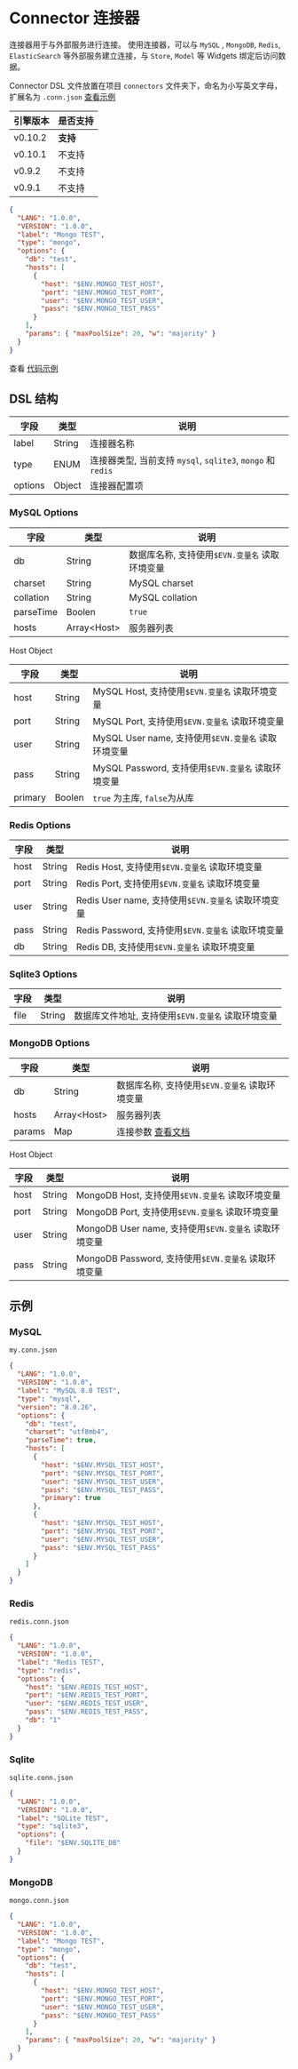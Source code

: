 # Connector 连接器

连接器用于与外部服务进行连接。 使用连接器，可以与 `MySQL` , `MongoDB`, `Redis`, `ElasticSearch` 等外部服务建立连接，与 `Store`, `Model` 等 Widgets 绑定后访问数据。

Connector DSL 文件放置在项目 `connectors` 文件夹下，命名为小写英文字母，扩展名为 `.conn.json` [查看示例](https://github.com/YaoApp/yao/tree/main/tests/connectors)

| 引擎版本 | 是否支持 |
| -------- | -------- |
| v0.10.2  | **支持** |
| v0.10.1  | 不支持   |
| v0.9.2   | 不支持   |
| v0.9.1   | 不支持   |

<Detail title="查看源码">

```json
{
  "LANG": "1.0.0",
  "VERSION": "1.0.0",
  "label": "Mongo TEST",
  "type": "mongo",
  "options": {
    "db": "test",
    "hosts": [
      {
        "host": "$ENV.MONGO_TEST_HOST",
        "port": "$ENV.MONGO_TEST_PORT",
        "user": "$ENV.MONGO_TEST_USER",
        "pass": "$ENV.MONGO_TEST_PASS"
      }
    ],
    "params": { "maxPoolSize": 20, "w": "majority" }
  }
}
```

</Detail>

查看 [代码示例](#示例)

## DSL 结构

| 字段    | 类型   | 说明                                                        |
| ------- | ------ | ----------------------------------------------------------- |
| label   | String | 连接器名称                                                  |
| type    | ENUM   | 连接器类型, 当前支持 `mysql`, `sqlite3`, `mongo` 和 `redis` |
| options | Object | 连接器配置项                                                |

### MySQL Options

| 字段      | 类型          | 说明                                           |
| --------- | ------------- | ---------------------------------------------- |
| db        | String        | 数据库名称, 支持使用`$EVN.变量名` 读取环境变量 |
| charset   | String        | MySQL charset                                  |
| collation | String        | MySQL collation                                |
| parseTime | Boolen        | `true`                                         |
| hosts     | Array\<Host\> | 服务器列表                                     |

Host Object

| 字段    | 类型   | 说明                                                |
| ------- | ------ | --------------------------------------------------- |
| host    | String | MySQL Host, 支持使用`$EVN.变量名` 读取环境变量      |
| port    | String | MySQL Port, 支持使用`$EVN.变量名` 读取环境变量      |
| user    | String | MySQL User name, 支持使用`$EVN.变量名` 读取环境变量 |
| pass    | String | MySQL Password, 支持使用`$EVN.变量名` 读取环境变量  |
| primary | Boolen | `true` 为主库, `false`为从库                        |

### Redis Options

| 字段 | 类型   | 说明                                                |
| ---- | ------ | --------------------------------------------------- |
| host | String | Redis Host, 支持使用`$EVN.变量名` 读取环境变量      |
| port | String | Redis Port, 支持使用`$EVN.变量名` 读取环境变量      |
| user | String | Redis User name, 支持使用`$EVN.变量名` 读取环境变量 |
| pass | String | Redis Password, 支持使用`$EVN.变量名` 读取环境变量  |
| db   | String | Redis DB, 支持使用`$EVN.变量名` 读取环境变量        |

### Sqlite3 Options

| 字段 | 类型   | 说明                                               |
| ---- | ------ | -------------------------------------------------- |
| file | String | 数据库文件地址, 支持使用`$EVN.变量名` 读取环境变量 |

### MongoDB Options

| 字段   | 类型          | 说明                                                                                                             |
| ------ | ------------- | ---------------------------------------------------------------------------------------------------------------- |
| db     | String        | 数据库名称, 支持使用`$EVN.变量名` 读取环境变量                                                                   |
| hosts  | Array\<Host\> | 服务器列表                                                                                                       |
| params | Map           | 连接参数 [查看文档](https://www.mongodb.com/docs/drivers/go/current/fundamentals/connection/#connection-options) |

Host Object

| 字段 | 类型   | 说明                                                  |
| ---- | ------ | ----------------------------------------------------- |
| host | String | MongoDB Host, 支持使用`$EVN.变量名` 读取环境变量      |
| port | String | MongoDB Port, 支持使用`$EVN.变量名` 读取环境变量      |
| user | String | MongoDB User name, 支持使用`$EVN.变量名` 读取环境变量 |
| pass | String | MongoDB Password, 支持使用`$EVN.变量名` 读取环境变量  |

## 示例

### MySQL

`my.conn.json`

```json
{
  "LANG": "1.0.0",
  "VERSION": "1.0.0",
  "label": "MySQL 8.0 TEST",
  "type": "mysql",
  "version": "8.0.26",
  "options": {
    "db": "test",
    "charset": "utf8mb4",
    "parseTime": true,
    "hosts": [
      {
        "host": "$ENV.MYSQL_TEST_HOST",
        "port": "$ENV.MYSQL_TEST_PORT",
        "user": "$ENV.MYSQL_TEST_USER",
        "pass": "$ENV.MYSQL_TEST_PASS",
        "primary": true
      },
      {
        "host": "$ENV.MYSQL_TEST_HOST",
        "port": "$ENV.MYSQL_TEST_PORT",
        "user": "$ENV.MYSQL_TEST_USER",
        "pass": "$ENV.MYSQL_TEST_PASS"
      }
    ]
  }
}
```

### Redis

`redis.conn.json`

```json
{
  "LANG": "1.0.0",
  "VERSION": "1.0.0",
  "label": "Redis TEST",
  "type": "redis",
  "options": {
    "host": "$ENV.REDIS_TEST_HOST",
    "port": "$ENV.REDIS_TEST_PORT",
    "user": "$ENV.REDIS_TEST_USER",
    "pass": "$ENV.REDIS_TEST_PASS",
    "db": "1"
  }
}
```

### Sqlite

`sqlite.conn.json`

```json
{
  "LANG": "1.0.0",
  "VERSION": "1.0.0",
  "label": "SQLite TEST",
  "type": "sqlite3",
  "options": {
    "file": "$ENV.SQLITE_DB"
  }
}
```

### MongoDB

`mongo.conn.json`

```json
{
  "LANG": "1.0.0",
  "VERSION": "1.0.0",
  "label": "Mongo TEST",
  "type": "mongo",
  "options": {
    "db": "test",
    "hosts": [
      {
        "host": "$ENV.MONGO_TEST_HOST",
        "port": "$ENV.MONGO_TEST_PORT",
        "user": "$ENV.MONGO_TEST_USER",
        "pass": "$ENV.MONGO_TEST_PASS"
      }
    ],
    "params": { "maxPoolSize": 20, "w": "majority" }
  }
}
```

<Div style={{ display: "flex", justifyContent: "space-between" }}>
  <Link type="prev" title="Import" link="手册/Widgets/Import"></Link>
  <Link type="next" title="Task" link="手册/Widgets/Task"></Link>
</Div>
